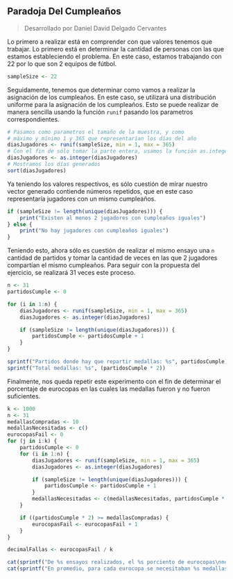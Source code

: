 ## Paradoja Del Cumpleaños
> Desarrollado por Daniel David Delgado Cervantes

Lo primero a realizar está en comprender con que valores tenemos que trabajar. Lo primero está en determinar la cantidad de personas con las que estamos estableciendo el problema. En este caso, estamos trabajando con 22 por lo que son 2 equipos de fútbol.


```R
sampleSize <- 22
```

Seguidamente, tenemos que determinar como vamos a realizar la asignación de los cumpleaños. En este caso, se utilizará una distribución uniforme para la asignación de los cumpleaños. Esto se puede realizar de manera sencilla usando la función `runif` pasando los parametros correspondientes.

```R
# Pasamos como parametros el tamaño de la muestra, y como
# máximo y mínimo 1 y 365 que representarían los días del año
diasJugadores <- runif(sampleSize, min = 1, max = 365)
# Con el fin de sólo tomar la parte entera, usamos la función as.integer()
diasJugadores <- as.integer(diasJugadores)
# Mostramos los días generados
sort(diasJugadores)
```

Ya teniendo los valores respectivos, es sólo cuestión de mirar nuestro vector generado contiende números repetidos, que en este caso representaría jugadores con un mismo cumpleaños.

```R
if (sampleSize != length(unique(diasJugadores))) {
    print("Existen al menos 2 jugadores con cumpleaños iguales")
} else {
    print("No hay jugadores con cumpleaños iguales")
}
```

Teniendo esto, ahora sólo es cuestión de realizar el mismo ensayo una `n` cantidad de partidos y tomar la cantidad de veces en las que 2 jugadores compartían el mismo cumpleaños. Para seguir con la propuesta del ejercicio, se realizará 31 veces este proceso.

```R
n <- 31
partidosCumple <- 0

for (i in 1:n) {
    diasJugadores <- runif(sampleSize, min = 1, max = 365)
    diasJugadores <- as.integer(diasJugadores)

    if (sampleSize != length(unique(diasJugadores))) {
        partidosCumple <- partidosCumple + 1
    }
}
```
```R

sprintf("Partidos donde hay que repartir medallas: %s", partidosCumple)
sprintf("Total medallas: %s", (partidosCumple * 2))
```

Finalmente, nos queda repetir este experimento con el fin de determinar el porcentaje de eurocopas en las cuales las medallas fueron y no fueron suficientes.

```R
k <- 1000
n <- 31
medallasCompradas <- 10
medallasNecesitadas <- c()
eurocopasFail <- 0
for (j in i:k) {
    partidosCumple <- 0
    for (i in 1:n) {
        diasJugadores <- runif(sampleSize, min = 1, max = 365)
        diasJugadores <- as.integer(diasJugadores)

        if (sampleSize != length(unique(diasJugadores))) {
            partidosCumple <- partidosCumple + 1
        }
        medallasNecesitadas <- c(medallasNecesitadas, partidosCumple * 2)
    }

    if ((partidosCumple * 2) >= medallasCompradas) {
        eurocopasFail <- eurocopasFail + 1
    }
}

decimalFallas <- eurocopasFail / k
```

```R
cat(sprintf("De %s ensayos realizados, el %s porciento de eurocopas\nno tuvieron medallas suficientes para los jugadores", k, decimalFallas * 100))
cat(sprintf("En promedio, para cada eurocopa se necesitaban %s medallas", round(mean(medallasNecesitadas), 2)))
```